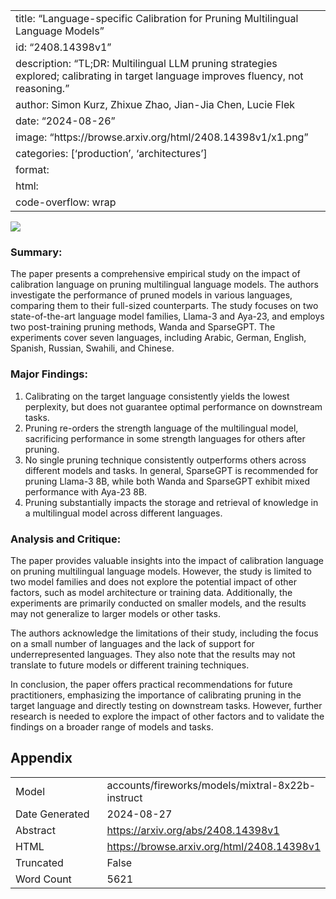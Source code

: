 
---
title: "Language-specific Calibration for Pruning Multilingual Language Models"
id: "2408.14398v1"
description: "TL;DR: Multilingual LLM pruning strategies explored; calibrating in target language improves fluency, not reasoning."
author: Simon Kurz, Zhixue Zhao, Jian-Jia Chen, Lucie Flek
date: "2024-08-26"
image: "https://browse.arxiv.org/html/2408.14398v1/x1.png"
categories: ['production', 'architectures']
format:
  html:
    code-overflow: wrap
---

![](https://browse.arxiv.org/html/2408.14398v1/x1.png)

### Summary:

The paper presents a comprehensive empirical study on the impact of calibration language on pruning multilingual language models. The authors investigate the performance of pruned models in various languages, comparing them to their full-sized counterparts. The study focuses on two state-of-the-art language model families, Llama-3 and Aya-23, and employs two post-training pruning methods, Wanda and SparseGPT. The experiments cover seven languages, including Arabic, German, English, Spanish, Russian, Swahili, and Chinese.

### Major Findings:

1. Calibrating on the target language consistently yields the lowest perplexity, but does not guarantee optimal performance on downstream tasks.
2. Pruning re-orders the strength language of the multilingual model, sacrificing performance in some strength languages for others after pruning.
3. No single pruning technique consistently outperforms others across different models and tasks. In general, SparseGPT is recommended for pruning Llama-3 8B, while both Wanda and SparseGPT exhibit mixed performance with Aya-23 8B.
4. Pruning substantially impacts the storage and retrieval of knowledge in a multilingual model across different languages.

### Analysis and Critique:

The paper provides valuable insights into the impact of calibration language on pruning multilingual language models. However, the study is limited to two model families and does not explore the potential impact of other factors, such as model architecture or training data. Additionally, the experiments are primarily conducted on smaller models, and the results may not generalize to larger models or other tasks.

The authors acknowledge the limitations of their study, including the focus on a small number of languages and the lack of support for underrepresented languages. They also note that the results may not translate to future models or different training techniques.

In conclusion, the paper offers practical recommendations for future practitioners, emphasizing the importance of calibrating pruning in the target language and directly testing on downstream tasks. However, further research is needed to explore the impact of other factors and to validate the findings on a broader range of models and tasks.

## Appendix

|          |          |
|----------|----------|
| Model     | accounts/fireworks/models/mixtral-8x22b-instruct       |
| Date Generated     | 2024-08-27       |
| Abstract | [https://arxiv.org/abs/2408.14398v1](https://arxiv.org/abs/2408.14398v1)        |
| HTML     | [https://browse.arxiv.org/html/2408.14398v1](https://browse.arxiv.org/html/2408.14398v1)       |
| Truncated       | False       |
| Word Count       | 5621       |